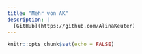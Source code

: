 ```yaml
---
title: "Mehr von AK"
description: |
  [GitHub](https://github.com/AlinaKeuter)
---
```


```r

knitr::opts_chunk$set(echo = FALSE)
```

